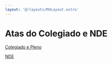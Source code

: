 ```yaml
---
layout: '@/layouts/MdLayout.astro'
---
```






Atas do Colegiado e NDE
=======================








[Colegiado e Pleno](atas-do-colegiado-e-nde/colegiado)


[NDE](atas-do-colegiado-e-nde/nde)









